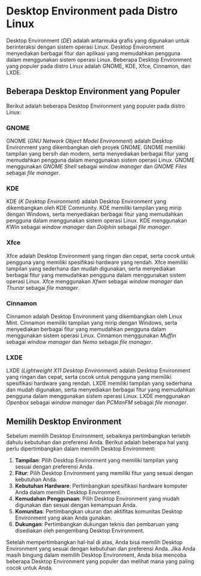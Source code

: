 # Desktop Environment pada Distro Linux

Desktop Environment (_DE_) adalah antarmuka grafis yang digunakan untuk berinteraksi dengan sistem operasi Linux. Desktop Environment menyediakan berbagai fitur dan aplikasi yang memudahkan pengguna dalam menggunakan sistem operasi Linux. Beberapa Desktop Environment yang populer pada distro Linux adalah GNOME, KDE, Xfce, Cinnamon, dan LXDE.

## Beberapa Desktop Environment yang Populer

Berikut adalah beberapa Desktop Environment yang populer pada distro Linux:

### GNOME

GNOME (_GNU Network Object Model Environment_) adalah Desktop Environment yang dikembangkan oleh proyek GNOME. GNOME memiliki tampilan yang bersih dan modern, serta menyediakan berbagai fitur yang memudahkan pengguna dalam menggunakan sistem operasi Linux. GNOME menggunakan _GNOME Shell_ sebagai _window manager_ dan _GNOME Files_ sebagai _file manager_.

### KDE

KDE (_K Desktop Environment_) adalah Desktop Environment yang dikembangkan oleh KDE Community. KDE memiliki tampilan yang mirip dengan Windows, serta menyediakan berbagai fitur yang memudahkan pengguna dalam menggunakan sistem operasi Linux. KDE menggunakan _KWin_ sebagai _window manager_ dan _Dolphin_ sebagai _file manager_.

### Xfce

Xfce adalah Desktop Environment yang ringan dan cepat, serta cocok untuk pengguna yang memiliki spesifikasi hardware yang rendah. Xfce memiliki tampilan yang sederhana dan mudah digunakan, serta menyediakan berbagai fitur yang memudahkan pengguna dalam menggunakan sistem operasi Linux. Xfce menggunakan _Xfwm_ sebagai _window manager_ dan _Thunar_ sebagai _file manager_.

### Cinnamon

Cinnamon adalah Desktop Environment yang dikembangkan oleh Linux Mint. Cinnamon memiliki tampilan yang mirip dengan Windows, serta menyediakan berbagai fitur yang memudahkan pengguna dalam menggunakan sistem operasi Linux. Cinnamon menggunakan _Muffin_ sebagai _window manager_ dan _Nemo_ sebagai _file manager_.

### LXDE

LXDE (_Lightweight X11 Desktop Environment_) adalah Desktop Environment yang ringan dan cepat, serta cocok untuk pengguna yang memiliki spesifikasi hardware yang rendah. LXDE memiliki tampilan yang sederhana dan mudah digunakan, serta menyediakan berbagai fitur yang memudahkan pengguna dalam menggunakan sistem operasi Linux. LXDE menggunakan _Openbox_ sebagai _window manager_ dan _PCManFM_ sebagai _file manager_.

## Memilih Desktop Environment

Sebelum memilih Desktop Environment, sebaiknya pertimbangkan terlebih dahulu kebutuhan dan preferensi Anda. Berikut adalah beberapa hal yang perlu dipertimbangkan dalam memilih Desktop Environment:

1. **Tampilan**: Pilih Desktop Environment yang memiliki tampilan yang sesuai dengan preferensi Anda.
2. **Fitur**: Pilih Desktop Environment yang memiliki fitur yang sesuai dengan kebutuhan Anda.
3. **Kebutuhan Hardware**: Pertimbangkan spesifikasi hardware komputer Anda dalam memilih Desktop Environment.
4. **Kemudahan Penggunaan**: Pilih Desktop Environment yang mudah digunakan dan sesuai dengan kemampuan Anda.
5. **Komunitas**: Pertimbangkan ukuran dan aktifitas komunitas Desktop Environment yang akan Anda gunakan.
6. **Dukungan**: Pertimbangkan dukungan teknis dan pembaruan yang disediakan oleh pengembang Desktop Environment.

Setelah mempertimbangkan hal-hal di atas, Anda bisa memilih Desktop Environment yang sesuai dengan kebutuhan dan preferensi Anda. Jika Anda masih bingung dalam memilih Desktop Environment, Anda bisa mencoba beberapa Desktop Environment yang populer dan melihat mana yang paling cocok untuk Anda.
